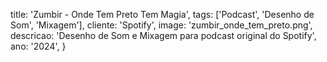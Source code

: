  title: 'Zumbir - Onde Tem Preto Tem Magia',
  tags: ['Podcast', 'Desenho de Som',  'Mixagem'],
  cliente: 'Spotify',
  image: 'zumbir_onde_tem_preto.png',
  descricao: 'Desenho de Som e Mixagem para podcast original do Spotify',
  ano: '2024',
}

